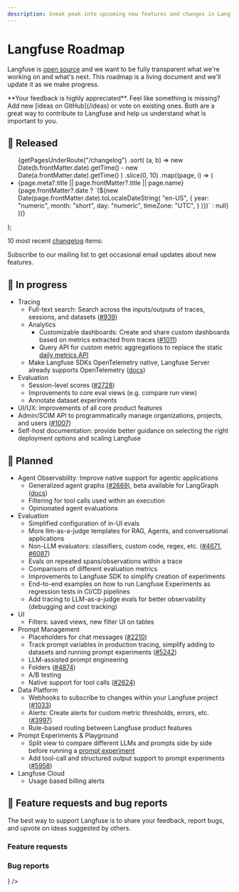 ```yaml
---
description: Sneak peak into upcoming new features and changes in Langfuse. This page is updated regularly.
---
```


# Langfuse Roadmap

Langfuse is [open source](/open-source) and we want to be fully transparent what we're working on and what's next. This roadmap is a living document and we'll update it as we make progress.


<Callout type="info">
  **Your feedback is highly appreciated**. Feel like something is missing? Add
  new [ideas on GitHub](/ideas) or vote on existing ones. Both are a great way
  to contribute to Langfuse and help us understand what is important to you.
</Callout>

## 🚀 Released


  <ul className="list-disc list pl-6">
    {getPagesUnderRoute("/changelog")
      .sort(
        (a, b) =>
          new Date(b.frontMatter.date).getTime() -
          new Date(a.frontMatter.date).getTime()
      )
      .slice(0, 10)
      .map((page, i) => (
        <li
          className="my-2"
          id={page.route.replace("/changelog/", "")}
          key={page.route.replace("/changelog/", "")}
        >
          <Link
            key={page.route}
            href={page.route}
            className="_text-primary-600 _underline _decoration-from-font [text-underline-position:from-font]"
          >
            <span className="">
              {page.meta?.title || page.frontMatter?.title || page.name}
            </span>
          </Link>
          <span className="text-primary/60 ml-2 hidden sm:inline">
            {page.frontMatter?.date
              ? `(${new Date(page.frontMatter.date).toLocaleDateString(
                  "en-US",
                  {
                    year: "numeric",
                    month: "short",
                    day: "numeric",
                    timeZone: "UTC",
                  }
                )})`
              : null}
          </span>
        </li>
      ))}
  </ul>
);

10 most recent [changelog](/changelog) items:

<ChangelogList />


<Callout type="info">

Subscribe to our mailing list to get occasional email updates about new features.

<ProductUpdateSignup source="self-host guide" className="my-3 max-w-sm" />

</Callout>

## 🚧 In progress

- Tracing
  - Full-text search: Search across the inputs/outputs of traces, sessions, and datasets ([#939](https://github.com/orgs/langfuse/discussions/939))
  - Analytics
    - Customizable dashboards: Create and share custom dashboards based on metrics extracted from traces ([#1011](https://github.com/orgs/langfuse/discussions/1011))
    - Query API for custom metric aggregations to replace the static [daily metrics API](/docs/analytics/daily-metrics-api)
  - Make Langfuse SDKs OpenTelemetry native, Langfuse Server already supports OpenTelemetry ([docs](/docs/opentelemetry/get-started))
- Evaluation
  - Session-level scores ([#2728](https://github.com/orgs/langfuse/discussions/2728))
  - Improvements to core eval views (e.g. compare run view)
  - Annotate dataset experiments
- UI/UX: improvements of all core product features
- Admin/SCIM API to programmatically manage organizations, projects, and users ([#1007](https://github.com/orgs/langfuse/discussions/1007))
- Self-host documentation: provide better guidance on selecting the right deployment options and scaling Langfuse

## 🔮 Planned

- Agent Observability: Improve native support for agentic applications
  - Generalized agent graphs ([#2669](https://github.com/orgs/langfuse/discussions/2669)), beta available for LangGraph ([docs](/docs/tracing-features/agent-graphs))
  - Filtering for tool calls used within an execution
  - Opinionated agent evaluations
- Evaluation
  - Simplified configuration of in-UI evals
  - More llm-as-a-judge templates for RAG, Agents, and conversational applications
  - Non-LLM evaluators: classifiers, custom code, regex, etc. ([#4671](https://github.com/orgs/langfuse/discussions/4671), [#6087](https://github.com/orgs/langfuse/discussions/6087))
  - Evals on repeated spans/observations within a trace
  - Comparisons of different evaluation metrics
  - Improvements to Langfuse SDK to simplify creation of experiments
  - End-to-end examples on how to run Langfuse Experiments as regression tests in CI/CD pipelines
  - Add tracing to LLM-as-a-judge evals for better observability (debugging and cost tracking)
- UI
  - Filters: saved views, new filter UI on tables
- Prompt Management
  - Placeholders for chat messages ([#2210](https://github.com/orgs/langfuse/discussions/2210))
  - Track prompt variables in production tracing, simplify adding to datasets and running prompt experiments ([#5242](https://github.com/orgs/langfuse/discussions/5242))
  - LLM-assisted prompt engineering
  - Folders ([#4874](https://github.com/orgs/langfuse/discussions/4874))
  - A/B testing
  - Native support for tool calls ([#2624](https://github.com/orgs/langfuse/discussions/2624))
- Data Platform
  - Webhooks to subscribe to changes within your Langfuse project ([#1033](https://github.com/orgs/langfuse/discussions/1033))
  - Alerts: Create alerts for custom metric thresholds, errors, etc. ([#3997](https://github.com/orgs/langfuse/discussions/3997))
  - Rule-based routing between Langfuse product features
- Prompt Experiments & Playground
  - Split view to compare different LLMs and prompts side by side before running a [prompt experiment](/docs/datasets/prompt-experiments)
  - Add tool-call and structured output support to prompt experiments ([#5958](https://github.com/orgs/langfuse/discussions/5958))
- Langfuse Cloud
  - Usage based billing alerts

## 🙏 Feature requests and bug reports

The best way to support Langfuse is to share your feedback, report bugs, and upvote on ideas suggested by others.

### Feature requests


<GhDiscussionsPreview filterCategory="Ideas" itemsPerPage={10} />

### Bug reports


<Cards num={2}>
  <Card href="/issues" title="Bugs (GitHub Issues)" arrow icon={<Bug />} />
</Cards>
